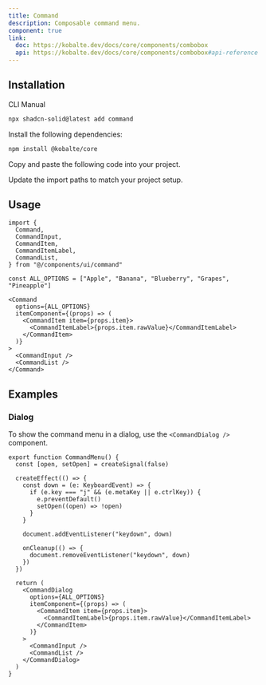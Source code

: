 ```yaml
---
title: Command
description: Composable command menu.
component: true
link:
  doc: https://kobalte.dev/docs/core/components/combobox
  api: https://kobalte.dev/docs/core/components/combobox#api-reference
---
```


<ComponentPreview
  name="command-demo"
  align="start"
  className="[&_.preview>div]:max-w-[450px]"
/>

## Installation

<Tabs defaultValue="cli">

<TabsList>
  <TabsTrigger value="cli">CLI</TabsTrigger>
  <TabsTrigger value="manual">Manual</TabsTrigger>
  <TabsIndicator class="bg-primary" />
</TabsList>
<TabsContent value="cli">

```bash
npx shadcn-solid@latest add command
```

</TabsContent>

<TabsContent value="manual">

<Steps>

<Step>Install the following dependencies:</Step>

```bash
npm install @kobalte/core
```

<Step>Copy and paste the following code into your project.</Step>

<ComponentSource name="command" />

<Step>Update the import paths to match your project setup.</Step>

</Steps>

</TabsContent>

</Tabs>

## Usage

```tsx
import {
  Command,
  CommandInput,
  CommandItem,
  CommandItemLabel,
  CommandList,
} from "@/components/ui/command"
```

```tsx
const ALL_OPTIONS = ["Apple", "Banana", "Blueberry", "Grapes", "Pineapple"]
```

```tsx
<Command
  options={ALL_OPTIONS}
  itemComponent={(props) => (
    <CommandItem item={props.item}>
      <CommandItemLabel>{props.item.rawValue}</CommandItemLabel>
    </CommandItem>
  )}
>
  <CommandInput />
  <CommandList />
</Command>
```

## Examples

### Dialog

<ComponentPreview name="command-dialog" />

To show the command menu in a dialog, use the `<CommandDialog />` component.

```tsx
export function CommandMenu() {
  const [open, setOpen] = createSignal(false)

  createEffect(() => {
    const down = (e: KeyboardEvent) => {
      if (e.key === "j" && (e.metaKey || e.ctrlKey)) {
        e.preventDefault()
        setOpen((open) => !open)
      }
    }

    document.addEventListener("keydown", down)

    onCleanup(() => {
      document.removeEventListener("keydown", down)
    })
  })

  return (
    <CommandDialog
      options={ALL_OPTIONS}
      itemComponent={(props) => (
        <CommandItem item={props.item}>
          <CommandItemLabel>{props.item.rawValue}</CommandItemLabel>
        </CommandItem>
      )}
    >
      <CommandInput />
      <CommandList />
    </CommandDialog>
  )
}
```
